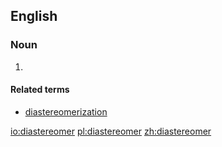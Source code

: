 ==English==

===Noun===
{{en-noun}}

# {{context|chemistry}} {{alternative form of|diastereoisomer}}

====Related terms====
* [[diastereomerization]]

[[io:diastereomer]]
[[pl:diastereomer]]
[[zh:diastereomer]]